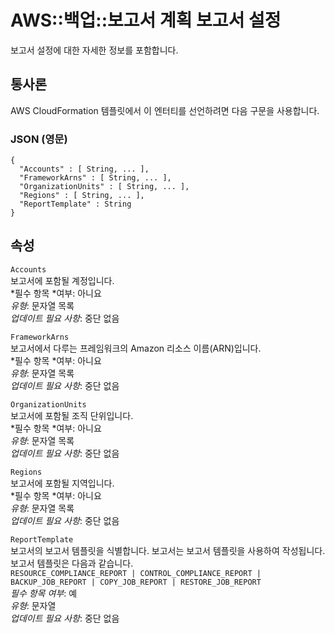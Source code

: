 # AWS::백업::보고서 계획 보고서 설정

보고서 설정에 대한 자세한 정보를 포함합니다.

## 통사론

AWS CloudFormation 템플릿에서 이 엔터티를 선언하려면 다음 구문을 사용합니다.

### JSON (영문)

```
{
  "Accounts" : [ String, ... ],
  "FrameworkArns" : [ String, ... ],
  "OrganizationUnits" : [ String, ... ],
  "Regions" : [ String, ... ],
  "ReportTemplate" : String
}
```

## 속성

`Accounts`  
보고서에 포함될 계정입니다.  
*필수 항목 *여부: 아니요  
_유형_: 문자열 목록  
_업데이트 필요 사항_: 중단 없음

`FrameworkArns`  
보고서에서 다루는 프레임워크의 Amazon 리소스 이름(ARN)입니다.  
*필수 항목 *여부: 아니요  
_유형_: 문자열 목록  
_업데이트 필요 사항_: 중단 없음

`OrganizationUnits`  
보고서에 포함될 조직 단위입니다.  
*필수 항목 *여부: 아니요  
_유형_: 문자열 목록  
_업데이트 필요 사항_: 중단 없음

`Regions`  
보고서에 포함될 지역입니다.  
*필수 항목 *여부: 아니요  
_유형_: 문자열 목록  
_업데이트 필요 사항_: 중단 없음

`ReportTemplate`  
보고서의 보고서 템플릿을 식별합니다. 보고서는 보고서 템플릿을 사용하여 작성됩니다. 보고서 템플릿은 다음과 같습니다.  
 `RESOURCE_COMPLIANCE_REPORT | CONTROL_COMPLIANCE_REPORT | BACKUP_JOB_REPORT | COPY_JOB_REPORT | RESTORE_JOB_REPORT`  
_필수 항목 여부_: 예  
_유형_: 문자열  
_업데이트 필요 사항_: 중단 없음
